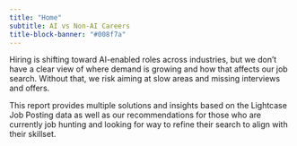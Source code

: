 ```yaml
---
title: "Home"
subtitle: AI vs Non-AI Careers
title-block-banner: "#008f7a"
---
```


Hiring is shifting toward AI-enabled roles across industries, but we don’t have a clear view of where demand is growing and how that affects our job search. Without that, we risk aiming at slow areas and missing interviews and offers.

This report provides multiple solutions and insights based on the Lightcase Job Posting data as well as our recommendations for those who are currently job hunting and looking for way to refine their search to align with their skillset.